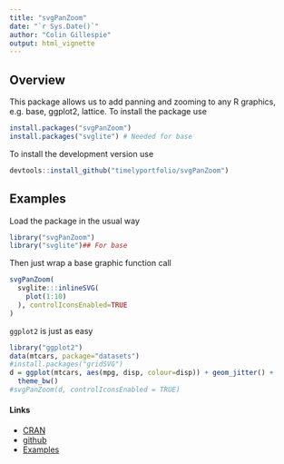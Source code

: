 ```yaml
---
title: "svgPanZoom"
date: "`r Sys.Date()`"
author: "Colin Gillespie"
output: html_vignette
---
```

  
<!--
%\VignetteEngine{knitr::rmarkdown}
%\VignetteIndexEntry{svgPanZoom}
-->
  
## Overview

This package allows us to add panning and zooming to any R graphics, e.g. base, ggplot2, lattice.
To install the package use
```r
install.packages("svgPanZoom")
install.packages("svglite") # Needed for base
```
To install the development version use
```r
devtools::install_github("timelyportfolio/svgPanZoom")
```

## Examples

Load the package in the usual way
```r
library("svgPanZoom") 
library("svglite")## For base
```
Then just wrap a base graphic function call
```r
svgPanZoom(
  svglite:::inlineSVG(
    plot(1:10)
  ), controlIconsEnabled=TRUE
)
```
`ggplot2` is just as easy
```r
library("ggplot2")
data(mtcars, package="datasets")
#install.packages("gridSVG")
d = ggplot(mtcars, aes(mpg, disp, colour=disp)) + geom_jitter() + 
  theme_bw()
#svgPanZoom(d, controlIconsEnabled = TRUE)
```

#### Links

  * [CRAN](https://cran.rstudio.com/web/packages/svgPanZoom/)
  * [github](https://github.com/timelyportfolio/svgPanZoom)
  * [Examples](http://www.buildingwidgets.com/blog/2015/1/15/week-02-)